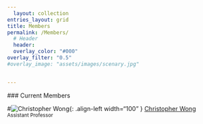 ```yaml
--- 
  layout: collection
entries_layout: grid
title: Members
permalink: /Members/
  # Header
  header:
  overlay_color: "#000"
overlay_filter: "0.5"
#overlay_image: "assets/images/scenary.jpg" 


---
```

  
  ### Current Members
  
  
  #![Christopher Wong](../assets/images/Wong_profilepic.jpg){: .align-left width="100" }
[Christopher Wong](https://scholar.google.com/citations?user=OkHZS7YAAAAJ&hl=en)     
<sub>Assistant Professor  <sub>  
  <br/>